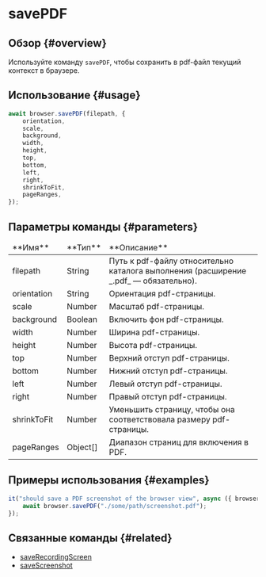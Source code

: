 # savePDF

## Обзор {#overview}

Используйте команду `savePDF`, чтобы сохранить в pdf-файл текущий контекст в браузере.

## Использование {#usage}

```javascript
await browser.savePDF(filepath, {
    orientation,
    scale,
    background,
    width,
    height,
    top,
    bottom,
    left,
    right,
    shrinkToFit,
    pageRanges,
});
```

## Параметры команды {#parameters}

<table>
<thead>
<tr><td>**Имя**</td><td>**Тип**</td><td>**Описание**</td></tr>
</thead>
<tbody>
<tr><td>filepath</td><td>String</td><td>Путь к pdf-файлу относительно каталога выполнения (расширение _.pdf_ — обязательно).</td></tr>
<tr><td>orientation</td><td>String</td><td>Ориентация pdf-страницы.</td></tr>
<tr><td>scale</td><td>Number</td><td>Масштаб pdf-страницы.</td></tr>
<tr><td>background</td><td>Boolean</td><td>Включить фон pdf-страницы.</td></tr>
<tr><td>width</td><td>Number</td><td>Ширина pdf-страницы.</td></tr>
<tr><td>height</td><td>Number</td><td>Высота pdf-страницы.</td></tr>
<tr><td>top</td><td>Number</td><td>Верхний отступ pdf-страницы.</td></tr>
<tr><td>bottom</td><td>Number</td><td>Нижний отступ pdf-страницы.</td></tr>
<tr><td>left</td><td>Number</td><td>Левый отступ pdf-страницы.</td></tr>
<tr><td>right</td><td>Number</td><td>Правый отступ pdf-страницы.</td></tr>
<tr><td>shrinkToFit</td><td>Number</td><td>Уменьшить страницу, чтобы она соответствовала размеру pdf-страницы.</td></tr>
<tr><td>pageRanges</td><td>Object[]</td><td>Диапазон страниц для включения в PDF.</td></tr>

</tbody>
</table>

## Примеры использования {#examples}

```javascript
it("should save a PDF screenshot of the browser view", async ({ browser }) => {
    await browser.savePDF("./some/path/screenshot.pdf");
});
```

## Связанные команды {#related}

-   [saveRecordingScreen](./saveRecordingScreen)
-   [saveScreenshot](./saveScreenshot)
